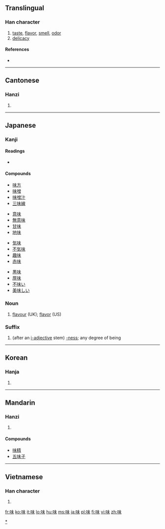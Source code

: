==Translingual==

===Han character===
{{Han char|rn=30|rad=口|as=05|sn=8|four=6509<sub>0</sub>|canj=口十木 (RJD)}}

# [[taste]], [[flavor]], [[smell]], [[odor]]
# [[delicacy]]

====References====
* {{Han ref|kx=0182.130|dkj=03456|dj=0401.140|hdz=10597.060|uh=5473|ud=21619|bh=A8FD|bd=43261}}

----

==Cantonese==

===Hanzi===
{{yue-hanzi|jyut=|y=mei6}}

# {{defn|Cantonese|sort=口05}}

----

==Japanese==

===Kanji===
{{ja-kanji|grade=3|rs=口05}}

====Readings====
* {{ja-readings|on=[[み]] ([[mi]]), [[び]] ([[bi]])|kun=[[あじ]] ([[aji]]), [[あじわう]] ([[味わう]], [[ajiwau]])}}

====Compounds====
{{top4}}
* [[味方]]
* [[味噌]]
* [[味噌汁]]
* [[三味線]]
{{mid4}}
* [[意味]]
* [[無意味]]
* [[甘味]]
* [[地味]]
{{mid4}}
* [[気味]]
* [[不気味]]
* [[趣味]]
* [[赤味]]
{{mid4}}
* [[黒味]]
* [[厚味]]
* [[不味い]]
* [[美味しい]]
{{bottom}}

===Noun===
{{ja-noun|k|hira=あじ|rom=aji}}

# [[flavour]] (UK); [[flavor]] (US)
[[Category:ja:Taste|*]]

===Suffix===
{{ja-pos|k|suffix|hira=み|rom=mi}}

# (after an [[形容詞|i-adjective]] stem) [[-ness]]; any degree of being

----

==Korean==

===Hanja===
{{ko-hanja|hangeul=미|rv=mi|mr=mi}}

# {{defn|Korean|sort=口05}}

----

==Mandarin==

===Hanzi===
{{cmn-hanzi|pin=[[wèi]] ([[wei4]])|wg=wei<sup>4</sup>}}

# {{defn|Mandarin|sort=口05}}

====Compounds====
*[[味精]]
*[[五味子]]

----

==Vietnamese==

===Han character===
{{vi-hantu|[[vị]], [[mùi]], [[mồi]]|rs=口05}}

# {{defn|Vietnamese|sort=口05}}

[[fr:味]]
[[ko:味]]
[[it:味]]
[[lo:味]]
[[hu:味]]
[[ms:味]]
[[ja:味]]
[[pl:味]]
[[fi:味]]
[[vi:味]]
[[zh:味]]